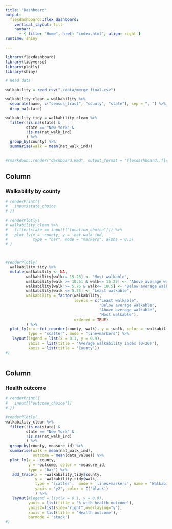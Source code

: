 ```yaml
---
title: "Dashboard"
output: 
  flexdashboard::flex_dashboard:
    vertical_layout: fill
    navbar:
      - { title: "Home", href: "index.html", align: right }
runtime: shiny

---
```


```r
library(flexdashboard)
library(tidyverse)
library(plotly)
library(shiny)

# Read data

walkability = read_csv("./data/merge_final.csv") 

walkability_clean = walkability %>% 
  separate(name, c("census_tract", "county", "state"), sep = ", ") %>% 
  drop_na(state)

walkability_tidy = walkability_clean %>% 
  filter(!is.na(state) &
         state == "New York" &
         !is.na(nat_walk_ind)
         ) %>% 
  group_by(county) %>% 
  summarise(walk = mean(nat_walk_ind))
  

#rmarkdown::render("dashboard.Rmd", output_format = "flexdashboard::flex_dashboard")

```



Column {data-width=350}
-----------------------------------------------------------------------

### Walkability by county

```r

# renderPrint({
#   input$state_choice
# })

# renderPlotly(
# walkability_clean %>%
#   filter(state == input[["location_choice"]]) %>% 
#   plot_ly(x = ~county, y = ~nat_walk_ind,
#           type = "bar", mode = "markers", alpha = 0.5)
# )



#renderPlotly(
  walkability_tidy %>% 
  mutate(walkability <- NA,
         walkability[walk>= 15.26] <- "Most walkable",
         walkability[walk >= 10.51 & walk<= 15.25] <- "Above average walkable",
         walkability[walk >= 5.76 & walk<= 10.5] <- "Below average walkable",
         walkability[walk <= 5.75] <- "Least walkable",
         walkability = factor(walkability,
                              levels = c("Least walkable",
                                         "Below average walkable",
                                         "Above average walkable",
                                         "Most walkable"),
                              ordered = TRUE)
         ) %>%
  plot_ly(x = ~fct_reorder(county, walk), y = ~walk, color = ~walkability,
          type = "scatter", mode = "line+markers") %>% 
   layout(legend = list(x = 0.1, y = 0.9),
          yaxis = list(title = 'Average walkability index (0-20)'),
          xaxis = list(title = 'County'))
#)

```



```r

```


Column {data-width=650}
-----------------------------------------------------------------------

### Health outcome

```r
# renderPrint({
#   input[["outcome_choice"]]
# })

#renderPlotly(
walkability_clean %>% 
  filter(!is.na(state) &
         state == "New York" &
         !is.na(nat_walk_ind)
         ) %>% 
  group_by(county, measure_id) %>% 
  summarise(walk = mean(nat_walk_ind),
            outcome = mean(data_value)) %>% 
  plot_ly(x = ~county, 
          y = ~outcome, color = ~measure_id,
          type = "bar") %>% 
   add_trace(x = ~walkability_tidy$county, 
             y = ~walkability_tidy$walk,  
             type = 'scatter',  mode = 'lines+markers', name = 'Walkability index', 
             yaxis = "y2", color = I('black')
             ) %>% 
   layout(#legend = list(x = 0.1, y = 0.9),
          yaxis = list(title = '% with health outcome'),
          yaxis2=list(side="right",overlaying="y"),
          xaxis = list(title = 'Health outcome'),
          barmode = 'stack') 
#)

```

```r

```

